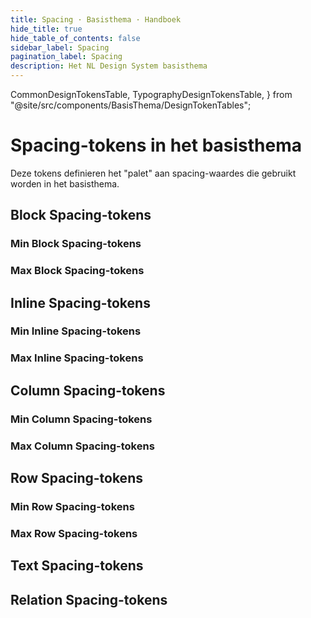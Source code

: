 ```yaml
---
title: Spacing · Basisthema · Handboek
hide_title: true
hide_table_of_contents: false
sidebar_label: Spacing
pagination_label: Spacing
description: Het NL Design System basisthema
---
```


  CommonDesignTokensTable,
  TypographyDesignTokensTable,
} from "@site/src/components/BasisThema/DesignTokenTables";

# Spacing-tokens in het basisthema

<Paragraph lead>
  Deze tokens definieren het "palet" aan spacing-waardes die gebruikt worden in het basisthema.
</Paragraph>

## Block Spacing-tokens

<CommonDesignTokensTable type="space" item="block" maxPathLength={4} />

### Min Block Spacing-tokens

<CommonDesignTokensTable type="space" item="block" subitem="min" />

### Max Block Spacing-tokens

<CommonDesignTokensTable type="space" item="block" subitem="max" />

## Inline Spacing-tokens

<CommonDesignTokensTable type="space" item="inline" maxPathLength={4} />

### Min Inline Spacing-tokens

<CommonDesignTokensTable type="space" item="inline" subitem="min" />

### Max Inline Spacing-tokens

<CommonDesignTokensTable type="space" item="inline" subitem="max" />

## Column Spacing-tokens

<CommonDesignTokensTable type="space" item="column" maxPathLength={4} />

### Min Column Spacing-tokens

<CommonDesignTokensTable type="space" item="column" subitem="min" />

### Max Column Spacing-tokens

<CommonDesignTokensTable type="space" item="column" subitem="max" />

## Row Spacing-tokens

<CommonDesignTokensTable type="space" item="row" maxPathLength={4} />

### Min Row Spacing-tokens

<CommonDesignTokensTable type="space" item="row" subitem="min" />

### Max Row Spacing-tokens

<CommonDesignTokensTable type="space" item="row" subitem="max" />

## Text Spacing-tokens

<CommonDesignTokensTable type="space" item="text" />

## Relation Spacing-tokens

<CommonDesignTokensTable type="space" item="relation" />
